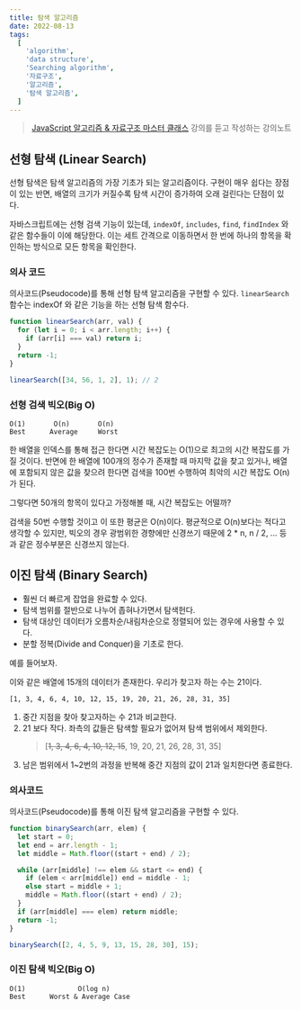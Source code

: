 ```yaml
---
title: 탐색 알고리즘
date: 2022-08-13
tags:
  [
    'algorithm',
    'data structure',
    'Searching algorithm',
    '자료구조',
    '알고리즘',
    '탐색 알고리즘',
  ]
---
```


> [JavaScript 알고리즘 & 자료구조 마스터 클래스](!https://www.udemy.com/course/best-javascript-data-structures/) 강의를 듣고 작성하는 강의노트

## 선형 탐색 (Linear Search)

선형 탐색은 탐색 알고리즘의 가장 기초가 되는 알고리즘이다.
구현이 매우 쉽다는 장점이 있는 반면, 배열의 크기가 커질수록 탐색 시간이 증가하여 오래 걸린다는 단점이 있다.

자바스크립트에는 선형 검색 기능이 있는데, `indexOf`, `includes`, `find`, `findIndex` 와 같은 함수들이 이에 해당한다.
이는 세트 간격으로 이동하면서 한 번에 하나의 항목을 확인하는 방식으로 모든 항목을 확인한다.

### 의사 코드

의사코드(Pseudocode)를 통해 선형 탐색 알고리즘을 구현할 수 있다.
`linearSearch` 함수는 indexOf 와 같은 기능을 하는 선형 탐색 함수다.

```js
function linearSearch(arr, val) {
  for (let i = 0; i < arr.length; i++) {
    if (arr[i] === val) return i;
  }
  return -1;
}

linearSearch([34, 56, 1, 2], 1); // 2
```

### 선형 검색 빅오(Big O)

```
O(1)       O(n)       O(n)
Best      Average     Worst
```

한 배열을 인덱스를 통해 접근 한다면 시간 복잡도는 O(1)으로 최고의 시간 복잡도를 가질 것이다.
반면에 한 배열에 100개의 정수가 존재할 때 마지막 값을 찾고 있거나, 배열에 포함되지 않은 값을 찾으려 한다면 검색을 100번 수행하여 최악의 시간 복잡도 O(n)가 된다.

그렇다면 50개의 항목이 있다고 가정해볼 때, 시간 복잡도는 어떨까?

검색을 50번 수행할 것이고 이 또한 평균은 O(n)이다. 평균적으로 O(n)보다는 적다고 생각할 수 있지만, 빅오의 경우 광범위한 경향에만 신경쓰기 때문에 2 \* n, n / 2, ... 등과 같은 정수부분은 신경쓰지 않는다.

## 이진 탐색 (Binary Search)

- 훨씬 더 빠르게 잡업을 완료할 수 있다.
- 탐색 범위를 절반으로 나누어 좁혀나가면서 탐색헌다.
- 탐색 대상인 데이터가 오름차순/내림차순으로 정렬되어 있는 경우에 사용할 수 있다.
- 분할 정복(Divide and Conquer)을 기초로 한다.

예를 들어보자.

이와 같은 배열에 15개의 데이터가 존재한다. 우리가 찾고자 하는 수는 21이다.

```
[1, 3, 4, 6, 4, 10, 12, 15, 19, 20, 21, 26, 28, 31, 35]
```

1. 중간 지점을 찾아 찾고자하는 수 21과 비교한다.
2. 21 보다 작다. 좌측의 값들은 탐색할 필요가 없어져 탐색 범위에서 제외한다.
   > [~~1, 3, 4, 6, 4, 10, 12, 15~~, 19, 20, 21, 26, 28, 31, 35]
3. 남은 범위에서 1~2번의 과정을 반복해 중간 지점의 값이 21과 일치한다면 종료한다.

### 의사코드

의사코드(Pseudocode)를 통해 이진 탐색 알고리즘을 구현할 수 있다.

```js
function binarySearch(arr, elem) {
  let start = 0;
  let end = arr.length - 1;
  let middle = Math.floor((start + end) / 2);

  while (arr[middle] !== elem && start <= end) {
    if (elem < arr[middle]) end = middle - 1;
    else start = middle + 1;
    middle = Math.floor((start + end) / 2);
  }
  if (arr[middle] === elem) return middle;
  return -1;
}

binarySearch([2, 4, 5, 9, 13, 15, 28, 30], 15);
```

### 이진 탐색 빅오(Big O)

```
O(1)             O(log n)
Best      Worst & Average Case
```
